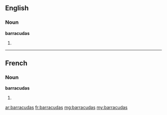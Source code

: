 ==English==

===Noun===
'''barracudas'''

# {{plural of|barracuda}}

----

==French==

===Noun===
'''barracudas''' {{f}}

# {{plural of|barracuda|lang=fr}}

[[ar:barracudas]]
[[fr:barracudas]]
[[mg:barracudas]]
[[my:barracudas]]